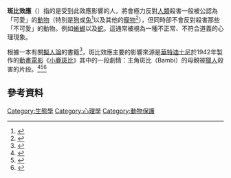'''斑比效應'''（{{lang-en|Bambi effect}}）指的是受到此效應影響的人，將會極力反對[[人類|人類]]殺害一般被公認為「可愛」的[[動物|動物]]（特別是[[狗|狗]]或[[兔|兔]]<ref>{{Cite book
  | last = Knight
  | first = John
  | authorlink = 
  | coauthors = 
  | title = Waiting for wolves in Japan: an anthropological study of people-wildlife relations
  | publisher = Oxford UP
  | date = 2003
  | location = 
  | page = 155
  | url = http://books.google.com/books?id=iDqxEtYjD4YC&pg=PA155
  | doi = 
  | id = 
  | isbn = 9780199255184}}</ref>以及其他的[[寵物|寵物]]<ref>{{Cite book
  | last = Nash
  | first = Susan Smith
  | authorlink = 
  | coauthors = 
  | title = Leadership and the E-Learning Organization
  | publisher = Texture
  | date = 2006
  | location = 
  | page = 222
  | url = http://books.google.com/books?id=tMz_7-gHzX0C&pg=PT222
  | doi = 
  | id = 
  | isbn = 9780971206168}}</ref>），但同時卻不會反對殺害那些「不可愛」的動物。例如[[蜥蜴|蜥蜴]]以及[[蛇|蛇]]。這通常被視為一種不正常、不符合道義的心理現象。

根據一本有關[[擬人論|擬人論]]的書籍<ref>{{Cite book
  | last = Petersen
  | first = Hanne
  | authorlink = 
  | coauthors = Birger Poppel
  | title = Dependency, autonomy, sustainability in the Arctic
  | publisher = Ashgate
  | date = 1999
  | location = 
  | page = 286
  | url = http://books.google.com/books?id=UudOAAAAMAAJ&q=%22Bambi+effect%22&dq=%22Bambi+effect%22&lr=&client=firefox-a
  | doi = 
  | id = 
  | isbn = 9781840147018}}</ref>，斑比效應主要的影響來源是[[華特迪士尼影業|華特迪士尼]]於1942年製作的[[動畫電影|動畫電影]]《[[小鹿斑比|小鹿斑比]]》其中的一段劇情：主角斑比（Bambi）的母親被[[獵人|獵人]]殺害的片段。<ref>{{cite news |first= |last= |authorlink= |coauthors= |title=The Bambi Effect |url=http://www.portlandmercury.com/portland/Content?oid=32269&category=22127 |quote=This is the Bambi Effect: our adverse reaction to cute critters being harmed. |publisher=[[Portland_Mercury|Portland Mercury]] |date= |accessdate=2007-09-25 |archive-date=2020-11-27 |archive-url=https://web.archive.org/web/20201127172016/https://www.portlandmercury.com/portland/Content?oid=32269&category=22127 |dead-url=no }}</ref><ref>{{cite news|first=|last=|authorlink=|coauthors=|title=Anti-hunting sentiment on the wane.|url=http://www.zwire.com/site/tab2.cfm?newsid=14062217&BRD=2553&PAG=461&dept_id=506066&rfi=6|quote=Remarking on the "Bambi Effect," noted <!-- noted by whom? --> demographer Diane Crispell wrote: "Ever since (the Walt Disney classic movie) ''Bambi'', hunters have been typecast in the media as villains who take shots at anything that moves for the sheer love of killing."|publisher=[[Times_Community_Newspapers|Times Community Newspapers]]|date=|accessdate=2007-09-25|deadurl=yes|archiveurl=https://web.archive.org/web/20060423204000/http://www.zwire.com/site/tab2.cfm?newsid=14062217&BRD=2553&PAG=461&dept_id=506066&rfi=6|archivedate=2006-04-23}}</ref><ref>{{Cite book
  | last = Boardman
  | first = Robert
  | authorlink = 
  | coauthors = Debora VanNijnatten
  | title = Canadian environmental policy: context and cases
  | publisher = Oxford UP
  | date = 2002
  | location = 
  | pages = 
  | url = http://books.google.com/books?id=AHeuAAAAIAAJ&q=%22Bambi+effect%22&dq=%22Bambi+effect%22&lr=&client=firefox-a
  | doi = 
  | id = 
  | isbn = }}</ref>

== 參考資料 ==
{{reflist|2}}

{{小鹿斑比}}

[[Category:生態學|Category:生態學]]
[[Category:心理學|Category:心理學]]
[[Category:動物保護|Category:動物保護]]
